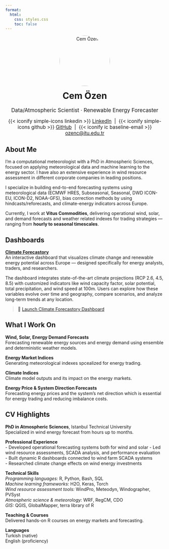 ```yaml
---
format:
  html:
    css: styles.css
    toc: false
---
```


<div style="text-align: center;">
  <img src="https://github.com/cemoze.png" alt="Cem Özen" width="160" style="border-radius: 50%; margin-bottom: 1em;" />
  <h1 style="margin-top: 0;">Cem Özen</h1>
  <p style="font-size: 1.2em; margin-bottom: 0.5em;">
    Data/Atmospheric Scientist · Renewable Energy Forecaster
  </p>
</div>

<p class="contact-links" style="text-align: center; font-size: 1.1em;">
{{< iconify simple-icons linkedin >}} [LinkedIn](https://www.linkedin.com/in/cemozenn/) &nbsp;|&nbsp;
{{< iconify simple-icons github >}} [GitHub](https://github.com/cemoze) &nbsp;|&nbsp;
{{< iconify ic baseline-email >}} [ozenc@itu.edu.tr](mailto:ozenc@itu.edu.tr)
</p>

## About Me

I'm a computational meteorologist with a PhD in Atmospheric Sciences, focused on applying meteorological data and machine learning to the energy sector. I have also an extensive experience in wind resource assessment in different corporate companies in leading positions.

I specialize in building end-to-end forecasting systems using meteorological data (ECMWF HRES, Subseasonal, Seasonal, DWD ICON-EU, ICON-D2, NOAA-GFS), bias correction methods by using hindcasts/reforecasts, and climate-energy indicators across Europe.

Currently, I work at **Vitus Commodities**, delivering operational wind, solar, and demand forecasts and weather related indexes for trading strategies — ranging from **hourly to seasonal timescales**.

## Dashboards

**[<span class="black-link">Climate Forecastory</span>](https://ozencem.com/climate-forecastory/)**  
An interactive dashboard that visualizes climate change and renewable energy potential across Europe — designed specifically for energy analysts, traders, and researchers.  

The dashboard integrates state-of-the-art climate projections (RCP 2.6, 4.5, 8.5) with customized indicators like wind capacity factor, solar potential, total precipitation, and wind speed at 100m. Users can explore how these variables evolve over time and geography, compare scenarios, and analyze long-term trends at any location.

> 🔗 [<span class="black-link">Launch Climate Forecastory Dashboard</span>](https://ozencem.com/climate-forecastory/)


## What I Work On

**Wind, Solar, Energy Demand Forecasts**  
Forecasting renewable energy sources and energy demand using ensemble and deterministic weather models.

**Energy Market Indices**  
Generating meteorological indexes spcealized for energy trading.

**Climate Indices**  
Climate model outputs and its impact on the energy markets.

**Energy Price & System Direction Forecasts**  
Forecasting energy prices and the system's net direction which is essential for energy trading and reducing imbalance costs.

## CV Highlights

**PhD in Atmospheric Sciences**, Istanbul Technical University  
Specialized in wind energy forecast from hours up to months.

**Professional Experience**  
  - Developed operational forecasting systems both for wind and solar
  - Led wind resource assessments, SCADA analysis, and performance evaluation  
  - Built dynamic R dashboards connected to wind farm SCADA systems  
  - Researched climate change effects on wind energy investments

**Technical Skills**  
*Programming languages:* R, Python, Bash,  SQL  
*Machine learning frameworks:* H2O, Keras, Torch  
*Wind resource assessment tools:* WindPro, Meteodyn, Windographer, PVSyst  
*Atmospheric science & meteorology:* WRF, RegCM, CDO  
*GIS:* QGIS, GlobalMapper, terra library of R  

**Teaching & Courses**  
  Delivered hands-on R courses on energy markets and forecasting.

**Languages**  
Turkish (native)  
English (proficiency)

<!--
**CV (Google Drive Link)**  
<a href="https://drive.google.com/cemozen-cv-link" style="color: black; text-decoration: underline;" target="_blank">Download Full CV (PDF)</a>
-->
